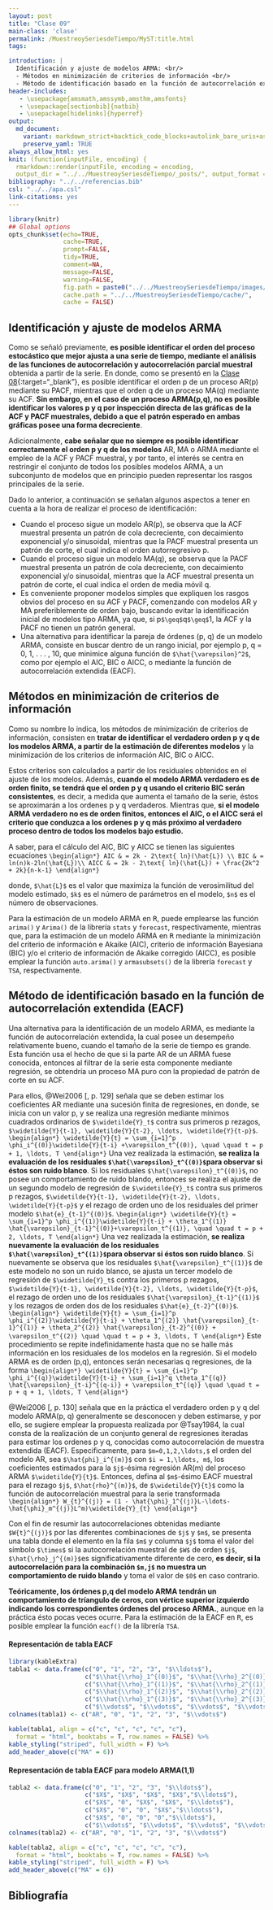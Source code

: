 ```yaml
---
layout: post
title: "Clase 09"
main-class: 'clase'
permalink: /MuestreoySeriesdeTiempo/MyST:title.html
tags:

introduction: |
  Identificación y ajuste de modelos ARMA: <br/>
  - Métodos en minimización de criterios de información <br/>
  - Método de identificación basado en la función de autocorrelación extendida. 
header-includes:
   - \usepackage{amsmath,amssymb,amsthm,amsfonts}
   - \usepackage[sectionbib]{natbib}
   - \usepackage[hidelinks]{hyperref}
output:
  md_document:
    variant: markdown_strict+backtick_code_blocks+autolink_bare_uris+ascii_identifiers+tex_math_single_backslash
    preserve_yaml: TRUE
always_allow_html: yes   
knit: (function(inputFile, encoding) {
  rmarkdown::render(inputFile, encoding = encoding,
  output_dir = "../../MuestreoySeriesdeTiempo/_posts/", output_format = "all"  ) })
bibliography: "../../referencias.bib"
csl: "../../apa.csl"
link-citations: yes
---
```


```r
library(knitr)
## Global options
opts_chunk$set(echo=TRUE,
               cache=TRUE,
               prompt=FALSE,
               tidy=TRUE,
               comment=NA,
               message=FALSE,
               warning=FALSE,
               fig.path = paste0("../../MuestreoySeriesdeTiempo/images/", "Clase09"),
               cache.path = "../../MuestreoySeriesdeTiempo/cache/",
               cache = FALSE)
```

## Identificación y ajuste de modelos ARMA 
Como se señaló previamente, **es posible identificar el orden del proceso estocástico que mejor ajusta a una serie de tiempo, mediante el análisis de las funciones de autocorrelación y autocorrelación parcial muestral** obtenida a partir de la serie. En donde, como se presentó en la [Clase 08](https://jouninlrmd.github.io/MuestreoySeriesdeTiempo/MySTClase_08.html){:target="_blank"}, es posible identificar el orden p de un proceso AR(p) mediante su PACF, mientras que el orden q de un proceso MA(q) mediante su ACF. **Sin embargo, en el caso de un proceso ARMA(p,q), no es posible identificar los valores p y q por inspección directa de las gráficas de la ACF y PACF muestrales, debido a que el patrón esperado en ambas gráficas posee una forma decreciente**.

Adicionalmente, **cabe señalar que no siempre es posible identificar correctamente el orden p y q de los modelos** AR, MA o ARMA mediante el empleo de la ACF y PACF muestral,  y por tanto, el interés se centra en restringir el conjunto de todos los posibles modelos ARMA, a un subconjunto de modelos que en principio pueden representar los rasgos principales de la serie.

Dado lo anterior, a continuación se señalan algunos aspectos a tener en cuenta a la hora de realizar el proceso de identificación:

* Cuando el proceso sigue un modelo AR(p), se observa que la ACF muestral presenta un patrón de cola decreciente, con decaimiento exponencial y/o sinusoidal, mientras que la PACF muestral presenta un patrón de corte, el cual indica el orden autorregresivo p.
* Cuando el proceso sigue un modelo MA(q), se observa que la PACF muestral presenta un patrón de cola decreciente, con decaimiento exponencial y/o sinusoidal, mientras que la ACF muestral presenta un patrón de corte, el cual indica el orden de media móvil q.
* Es conveniente proponer modelos simples que expliquen los rasgos obvios del
proceso en su ACF y PACF, comenzando con modelos AR y MA preferiblemente de orden bajo, buscando evitar la identificación inicial de modelos tipo ARMA, ya que, si p`$\geq$`q`$\geq$`1, la ACF y la PACF no tienen un patrón general.
* Una alternativa para identificar la pareja de órdenes (p, q) de un modelo ARMA, consiste en buscar dentro de un rango inicial, por ejemplo p, q = 0, 1, . . . , 10, que minimice alguna función de `$\hat{\varepsilon}^2$`, como por ejemplo el AIC, BIC o AICC, o mediante la función de autocorrelación extendida (EACF). 

## Métodos en minimización de criterios de información
Como su nombre lo indica, los métodos de minimización de criterios de información, consisten en **tratar de identificar el verdadero orden p y q de los modelos ARMA, a partir de la estimación de diferentes modelos** y la minimización de los criterios de información AIC, BIC o AICC.

Estos críterios son calculados a partir de los residuales obtenidos en el ajuste de los modelos. Además, **cuando el modelo ARMA verdadero es de orden finito, se tendrá que el orden p y q usando el criterio BIC serán consistentes**, es decir, a medida que aumenta el tamaño de la serie, éstos se aproximarán a los ordenes p y q verdaderos. Mientras que, **si el modelo ARMA verdadero no es de orden finitos, entonces el AIC, o el AICC será el criterio que conduzca a los ordenes p y q más próximo al verdadero proceso dentro de todos los modelos bajo estudio.**

A saber, para el cálculo del AIC, BIC y AICC se tienen las siguientes ecuaciones
`\begin{align*}
AIC & = 2k - 2\text{ ln}(\hat{L}) \\
BIC & = ln(n)k-2ln(\hat{L})\\
AICC & = 2k - 2\text{ ln}(\hat{L}) + \frac{2k^2 + 2k}{n-k-1}
\end{align*}`

donde, `$\hat{L}$` es el valor que maximiza la función de verosimilitud del modelo estimado, `$k$` es el número de parámetros en el modelo, `$n$` es el número de observaciones.

Para la estimación de un modelo ARMA en <tt>R</tt>, puede emplearse las función `arima()` y `Arima()` de la librería `stats` y `forecast`, respectivamente, mientras que, para la estimación de un modelo ARMA en <tt>R</tt> mediante la minimización del criterio de información e Akaike (AIC), criterio de información Bayesiana (BIC) y/o el criterio de información de Akaike corregido (AICC), es posible emplear la función `auto.arima()` y `armasubsets()` de la librería `forecast` y `TSA`, respectivamente.

## Método de identificación basado en la función de autocorrelación extendida (EACF)
Una alternativa para la identificación de un modelo ARMA, es mediante la función de autocorrelación extendida, la cual posee un desempeño relativamente bueno, cuando el tamaño de la serie de tiempo es grande. Esta función usa el hecho de que si la parte AR de un ARMA fuese conocida, entonces al filtrar de la serie esta componente mediante regresión, se obtendría un proceso MA puro con la propiedad de patrón de corte en su ACF. 

Para ellos, @Wei2006[, p. 129] señala que se deben estimar los coeficientes AR mediante una sucesión finita de regresiones, en donde, se inicia con un valor p, y se realiza una regresión mediante mínimos cuadrados ordinarios de `$\widetilde{Y}_t$` contra sus primeros p rezagos, `$\widetilde{Y}{t-1}, \widetilde{Y}{t-2}, \ldots, \widetilde{Y}{t-p}$`.
`\begin{align*}
\widetilde{Y}{t} = \sum_{i=1}^p \phi_i^{(0)}\widetilde{Y}{t-i} +\varepsilon_t^{(0)}, \quad \quad t = p + 1, \ldots, T
\end{align*}`
Una vez realizada la estimación, **se realiza la evaluación de los residuales `$\hat{\varepsilon}_t^{(0)}$`para observar si éstos son ruido blanco**. Si los residuales `$\hat{\varepsilon}_t^{(0)}$`, no posee un comportamiento de ruido blando, entonces se realiza el ajuste de un segundo modelo de regresión de `$\widetilde{Y}_t$` contra sus primeros p rezagos, `$\widetilde{Y}{t-1}, \widetilde{Y}{t-2}, \ldots, \widetilde{Y}{t-p}$` y el rezago de orden uno de los residuales del primer modelo `$\hat{e}_{t-1}^{(0)}$`.
`\begin{align*}
\widetilde{Y}{t} = \sum_{i=1}^p \phi_i^{(1)}\widetilde{Y}{t-i} + \theta_1^{(1)} \hat{\varepsilon}_{t-1}^{(0)}+\varepsilon_t^{(1)}, \quad \quad t = p + 2, \ldots, T
\end{align*}`
Una vez realizada la estimación, **se realiza nuevamente la evaluación de los residuales `$\hat{\varepsilon}_t^{(1)}$`para observar si éstos son ruido blanco**. Si nuevamente se observa que los residuales `$\hat{\varepsilon}_t^{(1)}$` de este modelo no son un ruido blanco, se ajusta un tercer modelo de regresión de `$\widetilde{Y}_t$` contra los primeros p rezagos, `$\widetilde{Y}{t-1}, \widetilde{Y}{t-2}, \ldots, \widetilde{Y}{t-p}$`, el rezago de orden uno de los residuales `$\hat{\varepsilon}_{t-1}^{(1)}$` y los rezagos de orden dos de los residuales `$\hat{e}_{t-2}^{(0)}$`.
`\begin{align*}
\widetilde{Y}{t} = \sum_{i=1}^p \phi_i^{(2)}\widetilde{Y}{t-i} + \theta_1^{(2)} \hat{\varepsilon}_{t-1}^{(1)} + \theta_2^{(2)} \hat{\varepsilon}_{t-2}^{(0)} + \varepsilon_t^{(2)} \quad \quad t = p + 3, \ldots, T
\end{align*}`
Este procedimiento se repite indefinidamente hasta que no se halle más información en los residuales de los modelos en la regresión. Si el modelo ARMA es de orden (p,q), entonces serán necesarias q regresiones, de la forma
`\begin{align*}
\widetilde{Y}{t} = \sum_{i=1}^p \phi_i^{(q)}\widetilde{Y}{t-i} + \sum_{i=1}^q \theta_1^{(q)} \hat{\varepsilon}_{t-i}^{(q-i)} + \varepsilon_t^{(q)} \quad \quad t = p + q + 1, \ldots, T
\end{align*}`

@Wei2006[, p. 130] señala que en la práctica el verdadero orden p y q del modelo ARMA(p, q) generalmente se desconocen y deben estimarse, y por ello, se sugiere emplear la propuesta realizada por @Tsay1984, la cual consta de la realización de un conjunto general de regresiones iteradas para estimar los ordenes p y q, conocidas como autocorrelación de muestra extendida (EACF). Especificamente, para `$m=0,1,2,\ldots,$` el orden del modelo AR, sea `$\hat{phi}_i^{(m)}$` con `$i = 1,\ldots, m$`, los coeficientes estimados para la `$j$`-ésima regresión AR(m) del proceso ARMA `$\widetilde{Y}{t}$`. Entonces, defina al `$m$`-ésimo EACF muestral para el rezago `$j$`, `$\hat{rho}^{(m)}$`, de `$\widetilde{Y}{t}$` como la función de autocorrelación muestral para la serie transformada
`\begin{align*}
W_{t}^{(j)} = (1 - \hat{\phi}_1^{(j)}L-\ldots- \hat{\phi}_m^{(j)}L^m)\widetilde{Y}_{t}
\end{align*}`

Con el fin de resumir las autocorrelaciones obtenidas mediante `$W{t}^{(j)}$` por las diferentes combinaciones de `$j$` y `$m$`, se presenta una tabla donde el elemento en la fila `$m$` y columna `$j$` toma el valor del símbolo `$\times$` si la autocorrelación muestral de `$W$` de orden `$j$`, `$\hat{\rho}_j^{(m)}$`es significativamente diferente de cero, **es decir, si la autocorrelación para la combinación `$m,j$` no muestra un comportamiento de ruido blando** y toma el valor de `$0$` en caso contrario.

**Teóricamente, los órdenes p,q del modelo ARMA tendrán un comportamiento de tríangulo de ceros, con vértice superior izquierdo indicando los correspondientes órdenes del proceso ARMA.**, aunque en la práctica ésto pocas veces ocurre. Para la estimación de la EACF en <tt>R</tt>, es posible emplear la función `eacf()` de la librería `TSA`.

#### Representación de tabla EACF
```r
library(kableExtra)
tabla1 <- data.frame(c("0", "1", "2", "3", "$\\ldots$"),
                     c("$\\hat{\\rho}_1^{(0)}$", "$\\hat{\\rho}_2^{(0)}$", "$\\hat{\\rho}_3^{(0)}$", "$\\hat{\\rho}_4^{(0)}$","$\\ldots$"),
                     c("$\\hat{\\rho}_1^{(1)}$", "$\\hat{\\rho}_2^{(1)}$", "$\\hat{\\rho}_3^{(1)}$", "$\\hat{\\rho}_4^{(1)}$", "$\\ldots$"),
                     c("$\\hat{\\rho}_1^{(2)}$", "$\\hat{\\rho}_2^{(2)}$", "$\\hat{\\rho}_3^{(2)}$", "$\\hat{\\rho}_4^{(2)}$","$\\ldots$"),
                     c("$\\hat{\\rho}_1^{(3)}$", "$\\hat{\\rho}_2^{(3)}$", "$\\hat{\\rho}_3^{(3)}$", "$\\hat{\\rho}_4^{(3)}$","$\\ldots$"),
                     c("$\\vdots$", "$\\vdots$", "$\\vdots$", "$\\vdots$", "$\\ddots$"))
colnames(tabla1) <- c("AR", "0", "1", "2", "3", "$\\vdots$")

kable(tabla1, align = c("c", "c", "c", "c", "c"),
  format = "html", booktabs = T, row.names = FALSE) %>%
kable_styling("striped", full_width = F) %>%
add_header_above(c("MA" = 6))
```
#### Representación de tabla EACF para modelo ARMA(1,1)
```r
tabla2 <- data.frame(c("0", "1", "2", "3", "$\\ldots$"),
                     c("$X$", "$X$", "$X$", "$X$","$\\ldots$"),
                     c("$X$", "0", "$X$", "$X$", "$\\ldots$"),
                     c("$X$", "0", "0", "$X$","$\\ldots$"),
                     c("$X$", "0", "0", "0","$\\ldots$"),
                     c("$\\vdots$", "$\\vdots$", "$\\vdots$", "$\\vdots$", "$\\ddots$"))
colnames(tabla2) <- c("AR", "0", "1", "2", "3", "$\\vdots$")

kable(tabla2, align = c("c", "c", "c", "c", "c"),
  format = "html", booktabs = T, row.names = FALSE) %>%
kable_styling("striped", full_width = F) %>%
add_header_above(c("MA" = 6))
```


## Bibliografía




